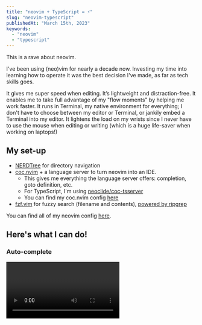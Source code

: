 ```yaml
---
title: "neovim + TypeScript = ⚡️"
slug: "neovim-typescript"
publishedAt: "March 15th, 2023"
keywords:
  - "neovim"
  - "typescript"
---
```


This is a rave about neovim.

I've been using (neo)vim for nearly a decade now. Investing my time into
learning how to operate it was the best decision I've made, as far as tech
skills goes.

It gives me super speed when editing. It’s lightweight and distraction-free.
It enables me to take full advantage of my "flow moments" by helping me work
faster. It runs in Terminal, my native environment for everything; I don't
have to choose between my editor or Terminal, or jankily embed a Terminal
into my editor. It lightens the load on my wrists since I never have to use
the mouse when editing or writing (which is a huge life-saver when working on
laptops!)

## My set-up

* [NERDTree](https://github.com/preservim/nerdtree) for directory navigation
* [coc.nvim](https://github.com/neoclide/coc.nvim) + a language server to turn
neovim into an IDE.
    * This gives me everything the language server offers: completion, goto
      definition, etc.
    * For TypeScript, I'm using [neoclide/coc-tsserver](https://github.com/neoclide/coc-tsserver)
    * You can find my coc.nvim config [here](https://github.com/half0wl/nvim/blob/master/coc-settings.json)
* [fzf.vim](https://github.com/junegunn/fzf.vim) for fuzzy search (filename and contents), [powered by ripgrep](https://github.com/half0wl/nvim/blob/master/init.vim#L108)

You can find all of my neovim config [here](https://github.com/half0wl/nvim).

## Here's what I can do!

### Auto-complete

<Video link="https://res.cloudinary.com/dh3yuijgy/video/upload/v1682870021/raychen.io/autocomplete_b8fbvz.mp4" startAt={5} />


`CTRL` + `N` allows me to cycle through completions, with a small window
displaying type information and docstrings.
